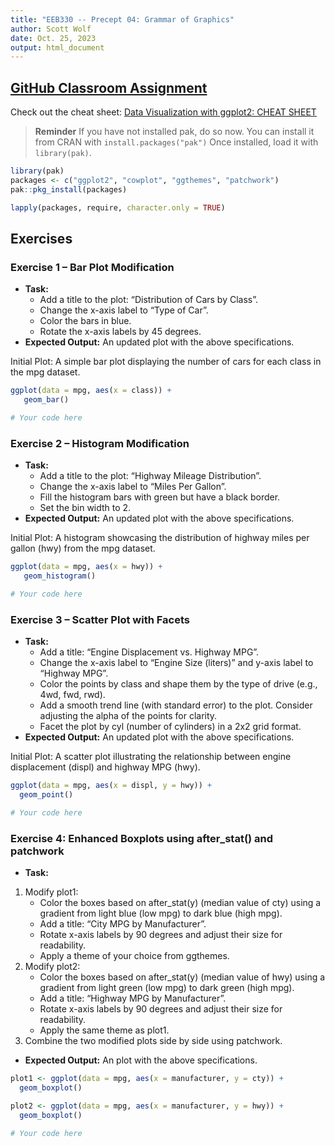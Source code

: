 ```yaml
---
title: "EEB330 -- Precept 04: Grammar of Graphics"
author: Scott Wolf
date: Oct. 25, 2023
output: html_document
---
```


## [GitHub Classroom Assignment](https://classroom.github.com/a/9-0wIxZZ)


Check out the cheat sheet: [Data Visualization with ggplot2: CHEAT SHEET](https://www.maths.usyd.edu.au/u/UG/SM/STAT3022/r/current/Misc/data-visualization-2.1.pdf)

> **Reminder** If you have not installed pak, do so now.  You can install it from CRAN with `install.packages("pak")` Once installed, load it with `library(pak)`.

```r
library(pak)
packages <- c("ggplot2", "cowplot", "ggthemes", "patchwork")
pak::pkg_install(packages)

lapply(packages, require, character.only = TRUE)
```

## Exercises


### Exercise 1 -- Bar Plot Modification

- **Task:**
   * Add a title to the plot: "Distribution of Cars by Class".
   * Change the x-axis label to "Type of Car".
   * Color the bars in blue.
   * Rotate the x-axis labels by 45 degrees.
- **Expected Output:** An updated plot with the above specifications.

Initial Plot: A simple bar plot displaying the number of cars for each class in the mpg dataset.
```r
ggplot(data = mpg, aes(x = class)) + 
   geom_bar()
```

```r
# Your code here
```


### Exercise 2 -- Histogram Modification

- **Task:** 
  * Add a title to the plot: "Highway Mileage Distribution".
  * Change the x-axis label to "Miles Per Gallon".
  * Fill the histogram bars with green but have a black border.
  * Set the bin width to 2.
- **Expected Output:** An updated plot with the above specifications.

Initial Plot: A histogram showcasing the distribution of highway miles per gallon (hwy) from the mpg dataset.
```r
ggplot(data = mpg, aes(x = hwy)) +
   geom_histogram()
```

```r
# Your code here
```


### Exercise 3 -- Scatter Plot with Facets

- **Task:**
   * Add a title: "Engine Displacement vs. Highway MPG".
   * Change the x-axis label to "Engine Size (liters)" and y-axis label to "Highway MPG".
   * Color the points by class and shape them by the type of drive (e.g., 4wd, fwd, rwd).
   * Add a smooth trend line (with standard error) to the plot. Consider adjusting the alpha of the points for clarity.
   * Facet the plot by cyl (number of cylinders) in a 2x2 grid format.
- **Expected Output:** An updated plot with the above specifications.

Initial Plot: A scatter plot illustrating the relationship between engine displacement (displ) and highway MPG (hwy).
```r
ggplot(data = mpg, aes(x = displ, y = hwy)) +
  geom_point()
```

```r
# Your code here
```


### Exercise 4: Enhanced Boxplots using after_stat() and patchwork

- **Task:** 
1. Modify plot1:
   * Color the boxes based on after_stat(y) (median value of cty) using a gradient from light blue (low mpg) to dark blue (high mpg).
   * Add a title: "City MPG by Manufacturer".
   * Rotate x-axis labels by 90 degrees and adjust their size for readability.
   * Apply a theme of your choice from ggthemes.
2. Modify plot2:
   * Color the boxes based on after_stat(y) (median value of hwy) using a gradient from light green (low mpg) to dark green (high mpg).
   * Add a title: "Highway MPG by Manufacturer".
   * Rotate x-axis labels by 90 degrees and adjust their size for readability.
   * Apply the same theme as plot1.
3. Combine the two modified plots side by side using patchwork.
- **Expected Output:** An plot with the above specifications.
```r
plot1 <- ggplot(data = mpg, aes(x = manufacturer, y = cty)) +
  geom_boxplot()

plot2 <- ggplot(data = mpg, aes(x = manufacturer, y = hwy)) +
  geom_boxplot()
```

```r
# Your code here
```

